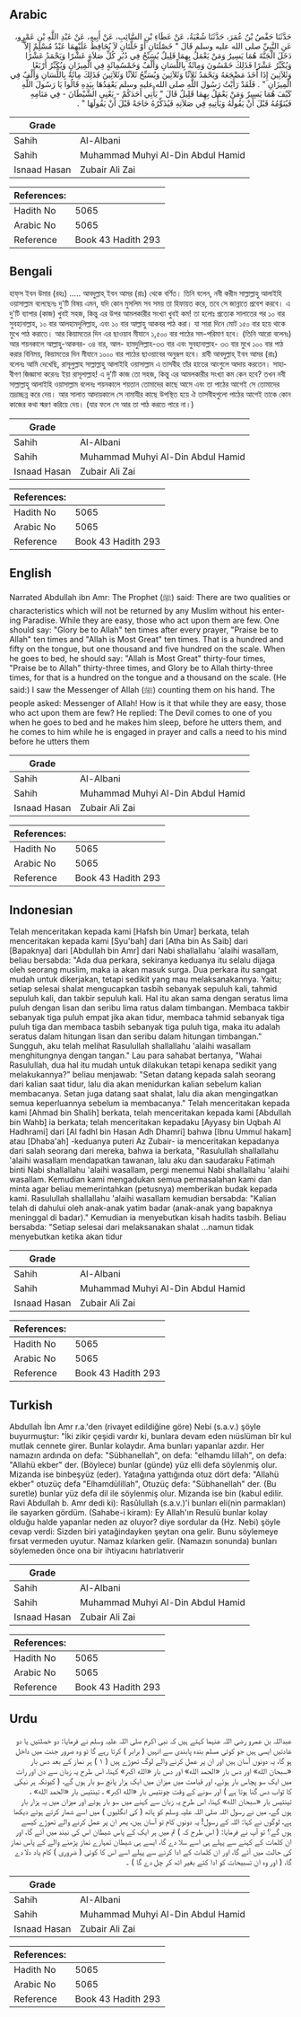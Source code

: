 ## Arabic


<div dir="rtl" lang="ar" style={{fontSize:'larger',backgroundColor:'#f8f9fa',padding:20}}>
حَدَّثَنَا حَفْصُ بْنُ عُمَرَ، حَدَّثَنَا شُعْبَةُ، عَنْ عَطَاءِ بْنِ السَّائِبِ، عَنْ أَبِيهِ، عَنْ عَبْدِ اللَّهِ بْنِ عَمْرٍو، عَنِ النَّبِيِّ صلى الله عليه وسلم قَالَ ‏"‏ خَصْلَتَانِ أَوْ خَلَّتَانِ لاَ يُحَافِظُ عَلَيْهِمَا عَبْدٌ مُسْلِمٌ إِلاَّ دَخَلَ الْجَنَّةَ هُمَا يَسِيرٌ وَمَنْ يَعْمَلُ بِهِمَا قَلِيلٌ يُسَبِّحُ فِي دُبُرِ كُلِّ صَلاَةٍ عَشْرًا وَيَحْمَدُ عَشْرًا وَيُكَبِّرُ عَشْرًا فَذَلِكَ خَمْسُونَ وَمِائَةٌ بِاللِّسَانِ وَأَلْفٌ وَخَمْسُمِائَةٍ فِي الْمِيزَانِ وَيُكَبِّرُ أَرْبَعًا وَثَلاَثِينَ إِذَا أَخَذَ مَضْجَعَهُ وَيَحْمَدُ ثَلاَثًا وَثَلاَثِينَ وَيُسَبِّحُ ثَلاَثًا وَثَلاَثِينَ فَذَلِكَ مِائَةٌ بِاللِّسَانِ وَأَلْفٌ فِي الْمِيزَانِ ‏"‏ ‏.‏ فَلَقَدْ رَأَيْتُ رَسُولَ اللَّهِ صلى الله عليه وسلم يَعْقِدُهَا بِيَدِهِ قَالُوا يَا رَسُولَ اللَّهِ كَيْفَ هُمَا يَسِيرٌ وَمَنْ يَعْمَلُ بِهِمَا قَلِيلٌ قَالَ ‏"‏ يَأْتِي أَحَدَكُمْ - يَعْنِي الشَّيْطَانَ - فِي مَنَامِهِ فَيُنَوِّمُهُ قَبْلَ أَنْ يَقُولَهُ وَيَأْتِيهِ فِي صَلاَتِهِ فَيُذَكِّرُهُ حَاجَةً قَبْلَ أَنْ يَقُولَهَا ‏"‏ ‏.‏
</div>
<div style={{backgroundColor:'#f8f9fa',padding:20, marginBottom: 10}}><table> <thead> <tr> <th>Grade</th> <th></th> </tr> </thead> <tbody> <tr><td>Sahih</td><td>Al-Albani</td></tr><tr><td>Sahih</td><td>Muhammad Muhyi Al-Din Abdul Hamid</td></tr><tr><td>Isnaad Hasan</td><td>Zubair Ali Zai</td></tr></tbody></table><table> <thead> <tr> <th>References:</th> <th></th> </tr> </thead> <tbody><tr><td>Hadith No</td><td>5065</td></tr><tr><td>Arabic No</td><td>5065</td></tr><tr><td>Reference</td><td>Book 43 Hadith 293</td></tr></tbody></table></div>

## Bengali


<div dir="ltr" lang="bn" style={{fontSize:'larger',backgroundColor:'#f8f9fa',padding:20}}>
হাফ্‌স ইবন উমার (রহঃ) ..... আবদুল্লাহ্‌ ইবন আমর (রাঃ) থেকে বর্ণিত। তিনি বলেন, নবী করীম সাল্লাল্লাহু আলাইহি ওয়াসাল্লাম বলেছেনঃ দু'টি বিষয় এমন, যদি কোন মুসলিম সব সময় তা হিফায়ত করে, তবে সে জান্নাতে প্রবেশ করবে। এ দু'টি ব্যাপার (কাজ) খুবই সহজ, কিন্তু এর উপর আমলকারীর সংখ্যা খুবই কম! তা হলোঃ প্রত্যেক সালাতের পর ১০ বার সুবহানাল্লাহ, ১০ বার আলহামদুলিল্লাহ, এবং ১০ বার আল্লাহু আকবর পাঠ করা। যা সারা দিনে মোট ১৫০ বার হয়ে থাকে মুখে পাঠ করাতে। আর কিয়ামতের দিন এর ছাওয়াব মীযানে ১,৫০০ বার পাঠের সম-পরিমাণ হবে। (তিনি আরো বলেনঃ) আর শয়নকালে আল্লাহু-আকবর- ৩৪ বার, আল- হামদুলিল্লাহ-৩৩ বার এবং সুবহানাল্লাহ- ৩৩ বার মুখে ১০০ বার পাঠ করার বিনিময়, কিয়ামতের দিন মীযানে ১০০০ বার পাঠের ছাওয়াবের অনুরূপ হবে। রাবী আবদুল্লাহ্‌ ইবন আমর (রাঃ) বলেনঃ আমি দেখেছি, রাসূলুল্লাহ সাল্লাল্লাহু আলাইহি ওয়াসাল্লাম এ তাসবীহ তাঁর হাতের আংগুলে আদায় করতেন। সাহাবীগণ জিজ্ঞাসা করেনঃ ইয়া রাসূলাল্লাহ! এ দু'টি কাজ তো সহজ, কিন্তু এর আমলকারীর সংখ্যা কম কেন হবে? তখন নবী সাল্লাল্লাহু আলাইহি ওয়াসাল্লাম বলেনঃ শয়নকালে শয়তান তোমাদের কাছে আসে এবং তা পাঠের আগেই সে তোমাদের তদ্রাচ্ছন্ন করে দেয়। আর সালাত আদায়কালে সে নামাযীর কাছে উপস্থিত হয়ে ঐ তাসবীহগুলো পাঠের আগেই তাকে কোন কাজের কথা স্মরণ করিয়ে দেয়। (যার ফলে সে আর তা পাঠ করতে পারে না।)
</div>
<div style={{backgroundColor:'#f8f9fa',padding:20, marginBottom: 10}}><table> <thead> <tr> <th>Grade</th> <th></th> </tr> </thead> <tbody> <tr><td>Sahih</td><td>Al-Albani</td></tr><tr><td>Sahih</td><td>Muhammad Muhyi Al-Din Abdul Hamid</td></tr><tr><td>Isnaad Hasan</td><td>Zubair Ali Zai</td></tr></tbody></table><table> <thead> <tr> <th>References:</th> <th></th> </tr> </thead> <tbody><tr><td>Hadith No</td><td>5065</td></tr><tr><td>Arabic No</td><td>5065</td></tr><tr><td>Reference</td><td>Book 43 Hadith 293</td></tr></tbody></table></div>

## English


<div dir="ltr" lang="en" style={{fontSize:'larger',backgroundColor:'#f8f9fa',padding:20}}>
Narrated Abdullah ibn Amr: The Prophet (ﷺ) said: There are two qualities or characteristics which will not be returned by any Muslim without his entering Paradise. While they are easy, those who act upon them are few. One should say: "Glory be to Allah" ten times after every prayer, "Praise be to Allah" ten times and "Allah is Most Great" ten times. That is a hundred and fifty on the tongue, but one thousand and five hundred on the scale. When he goes to bed, he should say: "Allah is Most Great" thirty-four times, "Praise be to Allah" thirty-three times, and Glory be to Allah thirty-three times, for that is a hundred on the tongue and a thousand on the scale. (He said:) I saw the Messenger of Allah (ﷺ) counting them on his hand. The people asked: Messenger of Allah! How is it that while they are easy, those who act upon them are few? He replied: The Devil comes to one of you when he goes to bed and he makes him sleep, before he utters them, and he comes to him while he is engaged in prayer and calls a need to his mind before he utters them
</div>
<div style={{backgroundColor:'#f8f9fa',padding:20, marginBottom: 10}}><table> <thead> <tr> <th>Grade</th> <th></th> </tr> </thead> <tbody> <tr><td>Sahih</td><td>Al-Albani</td></tr><tr><td>Sahih</td><td>Muhammad Muhyi Al-Din Abdul Hamid</td></tr><tr><td>Isnaad Hasan</td><td>Zubair Ali Zai</td></tr></tbody></table><table> <thead> <tr> <th>References:</th> <th></th> </tr> </thead> <tbody><tr><td>Hadith No</td><td>5065</td></tr><tr><td>Arabic No</td><td>5065</td></tr><tr><td>Reference</td><td>Book 43 Hadith 293</td></tr></tbody></table></div>

## Indonesian


<div dir="ltr" lang="id" style={{fontSize:'larger',backgroundColor:'#f8f9fa',padding:20}}>
Telah menceritakan kepada kami [Hafsh bin Umar] berkata, telah menceritakan kepada kami [Syu'bah] dari [Atha bin As Saib] dari [Bapaknya] dari [Abdullah bin Amr] dari Nabi shallallahu 'alaihi wasallam, beliau bersabda: "Ada dua perkara, sekiranya keduanya itu selalu dijaga oleh seorang muslim, maka ia akan masuk surga. Dua perkara itu sangat mudah untuk dikerjakan, tetapi sedikit yang mau melaksanakannya. Yaitu; setiap selesai shalat mengucapkan tasbih sebanyak sepuluh kali, tahmid sepuluh kali, dan takbir sepuluh kali. Hal itu akan sama dengan seratus lima puluh dengan lisan dan seribu lima ratus dalam timbangan. Membaca takbir sebanyak tiga puluh empat jika akan tidur, membaca tahmid sebanyak tiga puluh tiga dan membaca tasbih sebanyak tiga puluh tiga, maka itu adalah seratus dalam hitungan lisan dan seribu dalam hitungan timbangan." Sungguh, aku telah melihat Rasulullah shallallahu 'alaihi wasallam menghitungnya dengan tangan." Lau para sahabat bertanya, "Wahai Rasulullah, dua hal itu mudah untuk dilakukan tetapi kenapa sedikit yang melakukannya?" beliau menjawab: "Setan datang kepada salah seorang dari kalian saat tidur, lalu dia akan menidurkan kalian sebelum kalian membacanya. Setan juga datang saat shalat, lalu dia akan mengingatkan semua keperluannya sebelum ia membacanya." Telah menceritakan kepada kami [Ahmad bin Shalih] berkata, telah menceritakan kepada kami [Abdullah bin Wahb] ia berkata; telah menceritakan kepadaku [Ayyasy bin Uqbah Al Hadhrami] dari [Al fadhl bin Hasan Adh Dhamri] bahwa [Ibnu Ummul hakam] atau [Dhaba'ah] -keduanya puteri Az Zubair- ia menceritakan kepadanya dari salah seorang dari mereka, bahwa ia berkata, "Rasulullah shallallahu 'alaihi wasallam mendapatkan tawanan, lalu aku dan saudaraku Fatimah binti Nabi shallallahu 'alaihi wasallam, pergi menemui Nabi shallallahu 'alaihi wasallam. Kemudian kami mengadukan semua permasalahan kami dan minta agar beliau memerintahkan (petusnya) memberikan budak kepada kami. Rasulullah shallallahu 'alaihi wasallam kemudian bersabda: "Kalian telah di dahului oleh anak-anak yatim badar (anak-anak yang bapaknya meninggal di badar)." Kemudian ia menyebutkan kisah hadits tasbih. Beliau bersabda: "Setiap selesai dari melaksanakan shalat …namun tidak menyebutkan ketika akan tidur
</div>
<div style={{backgroundColor:'#f8f9fa',padding:20, marginBottom: 10}}><table> <thead> <tr> <th>Grade</th> <th></th> </tr> </thead> <tbody> <tr><td>Sahih</td><td>Al-Albani</td></tr><tr><td>Sahih</td><td>Muhammad Muhyi Al-Din Abdul Hamid</td></tr><tr><td>Isnaad Hasan</td><td>Zubair Ali Zai</td></tr></tbody></table><table> <thead> <tr> <th>References:</th> <th></th> </tr> </thead> <tbody><tr><td>Hadith No</td><td>5065</td></tr><tr><td>Arabic No</td><td>5065</td></tr><tr><td>Reference</td><td>Book 43 Hadith 293</td></tr></tbody></table></div>

## Turkish


<div dir="ltr" lang="tr" style={{fontSize:'larger',backgroundColor:'#f8f9fa',padding:20}}>
Abdullah İbn Amr r.a.'den (rivayet edildiğine göre) Nebi (s.a.v.) şöyle buyurmuştur: "İki zikir çeşidi vardır ki, bunlara devam eden nıüslüman bîr kul mutlak cennete girer. Bunlar kolaydır. Ama bunları yapanlar azdır. Her namazın ardında on defa: "Sübhanellah", on defa: "elhamdu lillah", on defa: "Allahü ekber" der. (Böylece) bunlar (günde) yüz elli defa söylenmiş olur. Mizanda ise binbeşyüz (eder). Yatağına yattığında otuz dört defa: "Allahü ekber" otuzüç defa "Elhamdülillah", Otuzüç defa: "Sübhanellah" der. (Bu suretle) bunlar yüz defa dil ile söylenmiş olur. Mizanda ise bin (kabul edilir. Ravi Abdullah b. Amr dedi ki): Rasûlullah (s.a.v.)'i bunları eli(nin parmakları) ile sayarken gördüm. (Sahabe-i kiram): Ey Allah'ın Resulü bunlar kolay olduğu halde yapanlar neden az oluyor? diye sordular da (Hz. Nebi) şöyle cevap verdi: Sizden biri yatağindayken şeytan ona gelir. Bunu söylemeye fırsat vermeden uyutur. Namaz kılarken gelir. (Namazın sonunda) bunları söylemeden önce ona bir ihtiyacını hatırlatıverir
</div>
<div style={{backgroundColor:'#f8f9fa',padding:20, marginBottom: 10}}><table> <thead> <tr> <th>Grade</th> <th></th> </tr> </thead> <tbody> <tr><td>Sahih</td><td>Al-Albani</td></tr><tr><td>Sahih</td><td>Muhammad Muhyi Al-Din Abdul Hamid</td></tr><tr><td>Isnaad Hasan</td><td>Zubair Ali Zai</td></tr></tbody></table><table> <thead> <tr> <th>References:</th> <th></th> </tr> </thead> <tbody><tr><td>Hadith No</td><td>5065</td></tr><tr><td>Arabic No</td><td>5065</td></tr><tr><td>Reference</td><td>Book 43 Hadith 293</td></tr></tbody></table></div>

## Urdu


<div dir="rtl" lang="ur" style={{fontSize:'larger',backgroundColor:'#f8f9fa',padding:20}}>
عبداللہ بن عمرو رضی اللہ عنہما کہتے ہیں کہ نبی اکرم صلی اللہ علیہ وسلم نے فرمایا: دو خصلتیں یا دو عادتیں ایسی ہیں جو کوئی مسلم بندہ پابندی سے انہیں ( برابر ) کرتا رہے گا تو وہ ضرور جنت میں داخل ہو گا، یہ دونوں آسان ہیں اور ان پر عمل کرنے والے لوگ تھوڑے ہیں ( ۱ ) ہر نماز کے بعد دس بار «سبحان الله» اور دس بار «الحمد الله» اور دس بار «الله اكبر» کہنا، اس طرح یہ زبان سے دن اور رات میں ایک سو پچاس بار ہوئے، اور قیامت میں میزان میں ایک ہزار پانچ سو بار ہوں گے، ( کیونکہ ہر نیکی کا ثواب دس گنا ہوتا ہے ) اور سونے کے وقت چونتیس بار «الله اكبر» ، تینتیس بار «الحمد الله» ، تینتیس بار «سبحان الله» کہنا، اس طرح یہ زبان سے کہنے میں سو بار ہوئے اور میزان میں یہ ہزار بار ہوں گے، میں نے رسول اللہ صلی اللہ علیہ وسلم کو ہاتھ ( کی انگلیوں ) میں اسے شمار کرتے ہوئے دیکھا ہے، لوگوں نے کہا: اللہ کے رسول! یہ دونوں کام تو آسان ہیں، پھر ان پر عمل کرنے والے تھوڑے کیسے ہوں گے؟ تو آپ نے فرمایا: ( اس طرح کہ ) تم میں ہر ایک کے پاس شیطان اس کی نیند میں آئے گا، اور ان کلمات کے کہنے سے پہلے ہی اسے سلا دے گا، ایسے ہی شیطان تمہارے نماز پڑھنے والے کے پاس نماز کی حالت میں آئے گا، اور ان کلمات کے ادا کرنے سے پہلے اسے اس کا کوئی ( ضروری ) کام یاد دلا دے گا، ( اور وہ ان تسبیحات کو ادا کئے بغیر اٹھ کر چل دے گا ) ۔
</div>
<div style={{backgroundColor:'#f8f9fa',padding:20, marginBottom: 10}}><table> <thead> <tr> <th>Grade</th> <th></th> </tr> </thead> <tbody> <tr><td>Sahih</td><td>Al-Albani</td></tr><tr><td>Sahih</td><td>Muhammad Muhyi Al-Din Abdul Hamid</td></tr><tr><td>Isnaad Hasan</td><td>Zubair Ali Zai</td></tr></tbody></table><table> <thead> <tr> <th>References:</th> <th></th> </tr> </thead> <tbody><tr><td>Hadith No</td><td>5065</td></tr><tr><td>Arabic No</td><td>5065</td></tr><tr><td>Reference</td><td>Book 43 Hadith 293</td></tr></tbody></table></div>